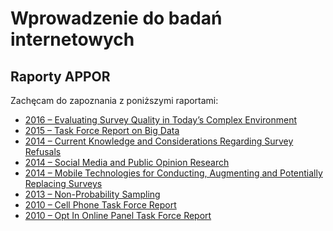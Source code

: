 # Wprowadzenie do badań internetowych {#intro}

<!-- You can label chapter and section titles using `{#label}` after them, e.g., we can reference Chapter \@ref(intro). If you do not manually label them, there will be automatic labels anyway, e.g., Chapter \@ref(methods). -->

<!-- Figures and tables with captions will be placed in `figure` and `table` environments, respectively. -->

<!-- ```{r nice-fig, fig.cap='Here is a nice figure!', out.width='80%', fig.asp=.75, fig.align='center'} -->
<!-- par(mar = c(4, 4, .1, .1)) -->
<!-- plot(pressure, type = 'b', pch = 19) -->
<!-- ``` -->

<!-- Reference a figure by its code chunk label with the `fig:` prefix, e.g., see Figure \@ref(fig:nice-fig). Similarly, you can reference tables generated from `knitr::kable()`, e.g., see Table \@ref(tab:nice-tab). -->

<!-- ```{r nice-tab, tidy=FALSE} -->
<!-- knitr::kable( -->
<!--   head(iris, 20), caption = 'Here is a nice table!', -->
<!--   booktabs = TRUE -->
<!-- ) -->
<!-- ``` -->

<!-- You can write citations, too. For example, we are using the **bookdown** package [@R-bookdown] in this sample book, which was built on top of R Markdown and **knitr** [@xie2015]. -->


## Raporty APPOR

Zachęcam do zapoznania z poniższymi raportami:

* [2016 -- Evaluating Survey Quality in Today's Complex Environment](http://www.aapor.org/AAPOR_Main/media/MainSiteFiles/AAPOR_Reassessing_Survey_Methods_Report_Final.pdf)
* [2015 -- Task Force Report on Big Data](http://www.aapor.org/getattachment/Education-Resources/Reports/BigDataTaskForceReport_FINAL_2_12_15_b.pdf.aspx)
* [2014 -- Current Knowledge and Considerations Regarding Survey Refusals](http://www.aapor.org/AAPOR_Main/media/MainSiteFiles/RefusalTF_FINAL090814.pdf)
* [2014 -- Social Media and Public Opinion Research](http://www.aapor.org/AAPOR_Main/media/MainSiteFiles/AAPOR_Social_Media_Report_FNL.pdf)
* [2014 -- Mobile Technologies for Conducting, Augmenting and Potentially Replacing Surveys](http://www.aapor.org/getattachment/Education-Resources/Reports/REVISED_Mobile_Technology_Report_Final_revised10June14.pdf.aspx)
* [2013 -- Non-Probability Sampling](http://www.aapor.org/AAPOR_Main/media/MainSiteFiles/NPS_TF_Report_Final_7_revised_FNL_6_22_13.pdf)
* [2010 -- Cell Phone Task Force Report](http://www.aapor.org/AAPOR_Main/media/MainSiteFiles/2010AAPORCellPhoneTFReport.pdf)
* [2010 -- Opt In Online Panel Task Force Report](http://poq.oxfordjournals.org/content/early/2010/10/19/poq.nfq048.full.pdf?ijkey=0w3WetMtGItMuXs&keytype=ref)


